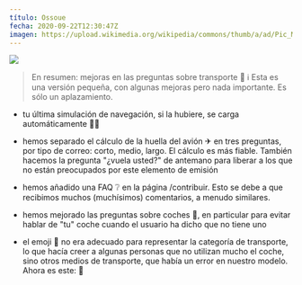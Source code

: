 ```yaml
---
título: Ossoue
fecha: 2020-09-22T12:30:47Z
imagen: https://upload.wikimedia.org/wikipedia/commons/thumb/a/ad/Pic_Montferrat.jpg/400px-Pic_Montferrat.jpg
---
```


![](https://upload.wikimedia.org/wikipedia/commons/thumb/a/ad/Pic_Montferrat.jpg/400px-Pic_Montferrat.jpg)

> En resumen: mejoras en las preguntas sobre transporte 🚦
> ℹ Esta es una versión pequeña, con algunas mejoras pero nada importante. Es sólo un aplazamiento.

- tu última simulación de navegación, si la hubiere, se carga automáticamente 🧙‍♂️

- hemos separado el cálculo de la huella del avión ✈ en tres preguntas, por tipo de correo: corto, medio, largo. El cálculo es más fiable. También hacemos la pregunta "¿vuela usted?" de antemano para liberar a los que no están preocupados por este elemento de emisión

- hemos añadido una FAQ ❔ en la página /contribuir. Esto se debe a que recibimos muchos (muchísimos) comentarios, a menudo similares.

- hemos mejorado las preguntas sobre coches 🚗, en particular para evitar hablar de "tu" coche cuando el usuario ha dicho que no tiene uno

- el emoji 🚗 no era adecuado para representar la categoría de transporte, lo que hacía creer a algunas personas que no utilizan mucho el coche, sino otros medios de transporte, que había un error en nuestro modelo. Ahora es este: 🚦
